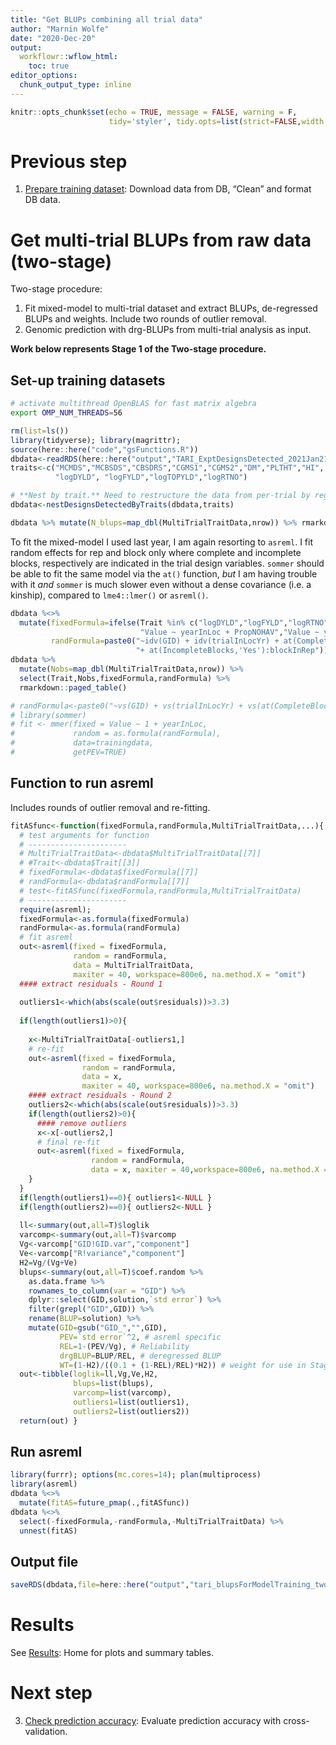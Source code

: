 ```yaml
---
title: "Get BLUPs combining all trial data"
author: "Marnin Wolfe"
date: "2020-Dec-20"
output: 
  workflowr::wflow_html:
    toc: true
editor_options:
  chunk_output_type: inline
---
```


```r
knitr::opts_chunk$set(echo = TRUE, message = FALSE, warning = F, 
                      tidy='styler', tidy.opts=list(strict=FALSE,width.cutoff=100), highlight=TRUE)
```

# Previous step 

1. [Prepare training dataset](01-cleanTPdata.html): Download data from DB, "Clean" and format DB data.

# Get multi-trial BLUPs from raw data (two-stage)

Two-stage procedure: 

1. Fit mixed-model to multi-trial dataset and extract BLUPs, de-regressed BLUPs and weights. Include two rounds of outlier removal.
2. Genomic prediction with drg-BLUPs from multi-trial analysis as input. 

**Work below represents Stage 1 of the Two-stage procedure.**

## Set-up training datasets
```bash
# activate multithread OpenBLAS for fast matrix algebra
export OMP_NUM_THREADS=56
```
```r
rm(list=ls())
library(tidyverse); library(magrittr);
source(here::here("code","gsFunctions.R"))
dbdata<-readRDS(here::here("output","TARI_ExptDesignsDetected_2021Jan21.rds"))
traits<-c("MCMDS","MCBSDS","CBSDRS","CGMS1","CGMS2","DM","PLTHT","HI",
          "logDYLD", "logFYLD","logTOPYLD","logRTNO")

# **Nest by trait.** Need to restructure the data from per-trial by regrouping by trait. 
dbdata<-nestDesignsDetectedByTraits(dbdata,traits)
```

```r
dbdata %>% mutate(N_blups=map_dbl(MultiTrialTraitData,nrow)) %>% rmarkdown::paged_table()
```

To fit the mixed-model I used last year, I am again resorting to `asreml`. I fit random effects for rep and block only where complete and incomplete blocks, respectively are indicated in the trial design variables. `sommer` should be able to fit the same model via the `at()` function, _but_ I am having trouble with it _and_ `sommer` is much slower even without a dense covariance (i.e. a kinship), compared to `lme4::lmer()` or `asreml()`. 

```r
dbdata %<>% 
  mutate(fixedFormula=ifelse(Trait %in% c("logDYLD","logFYLD","logRTNO","logTOPYLD"),
                             "Value ~ yearInLoc + PropNOHAV","Value ~ yearInLoc"),
         randFormula=paste0("~idv(GID) + idv(trialInLocYr) + at(CompleteBlocks,'Yes'):repInTrial ",
                            "+ at(IncompleteBlocks,'Yes'):blockInRep"))
dbdata %>% 
  mutate(Nobs=map_dbl(MultiTrialTraitData,nrow)) %>% 
  select(Trait,Nobs,fixedFormula,randFormula) %>% 
  rmarkdown::paged_table()
```

```r
# randFormula<-paste0("~vs(GID) + vs(trialInLocYr) + vs(at(CompleteBlocks,'Yes'),repInTrial) + vs(at(IncompleteBlocks,'Yes'),blockInRep)")
# library(sommer)
# fit <- mmer(fixed = Value ~ 1 + yearInLoc,
#             random = as.formula(randFormula),
#             data=trainingdata,
#             getPEV=TRUE)
```

## Function to run asreml

Includes rounds of outlier removal and re-fitting.

```r
fitASfunc<-function(fixedFormula,randFormula,MultiTrialTraitData,...){
  # test arguments for function
  # ----------------------
  # MultiTrialTraitData<-dbdata$MultiTrialTraitData[[7]]
  # #Trait<-dbdata$Trait[[3]]
  # fixedFormula<-dbdata$fixedFormula[[7]]
  # randFormula<-dbdata$randFormula[[7]]
  # test<-fitASfunc(fixedFormula,randFormula,MultiTrialTraitData)
  # ----------------------
  require(asreml); 
  fixedFormula<-as.formula(fixedFormula)
  randFormula<-as.formula(randFormula)
  # fit asreml 
  out<-asreml(fixed = fixedFormula,
              random = randFormula,
              data = MultiTrialTraitData, 
              maxiter = 40, workspace=800e6, na.method.X = "omit")
  #### extract residuals - Round 1
  
  outliers1<-which(abs(scale(out$residuals))>3.3)
  
  if(length(outliers1)>0){
    
    x<-MultiTrialTraitData[-outliers1,]
    # re-fit
    out<-asreml(fixed = fixedFormula,
                random = randFormula,
                data = x, 
                maxiter = 40, workspace=800e6, na.method.X = "omit")
    #### extract residuals - Round 2
    outliers2<-which(abs(scale(out$residuals))>3.3)
    if(length(outliers2)>0){
      #### remove outliers
      x<-x[-outliers2,]
      # final re-fit
      out<-asreml(fixed = fixedFormula,
                  random = randFormula,
                  data = x, maxiter = 40,workspace=800e6, na.method.X = "omit")
    }
  }
  if(length(outliers1)==0){ outliers1<-NULL }
  if(length(outliers2)==0){ outliers2<-NULL }
  
  ll<-summary(out,all=T)$loglik
  varcomp<-summary(out,all=T)$varcomp
  Vg<-varcomp["GID!GID.var","component"]
  Ve<-varcomp["R!variance","component"]
  H2=Vg/(Vg+Ve)
  blups<-summary(out,all=T)$coef.random %>%
    as.data.frame %>%
    rownames_to_column(var = "GID") %>%
    dplyr::select(GID,solution,`std error`) %>%
    filter(grepl("GID",GID)) %>%
    rename(BLUP=solution) %>%
    mutate(GID=gsub("GID_","",GID),
           PEV=`std error`^2, # asreml specific
           REL=1-(PEV/Vg), # Reliability
           drgBLUP=BLUP/REL, # deregressed BLUP
           WT=(1-H2)/((0.1 + (1-REL)/REL)*H2)) # weight for use in Stage 2
  out<-tibble(loglik=ll,Vg,Ve,H2,
              blups=list(blups),
              varcomp=list(varcomp),
              outliers1=list(outliers1),
              outliers2=list(outliers2))
  return(out) }
```

## Run asreml
```r
library(furrr); options(mc.cores=14); plan(multiprocess)
library(asreml)
dbdata %<>% 
  mutate(fitAS=future_pmap(.,fitASfunc))
dbdata %<>%
  select(-fixedFormula,-randFormula,-MultiTrialTraitData) %>%
  unnest(fitAS)
```

## Output file
```r
saveRDS(dbdata,file=here::here("output","tari_blupsForModelTraining_twostage_asreml_2021Jan21.rds"))
```

# Results

See [Results](05-Results.html): Home for plots and summary tables.

# Next step

3. [Check prediction accuracy](03-CrossValidation.html): Evaluate prediction accuracy with cross-validation.


